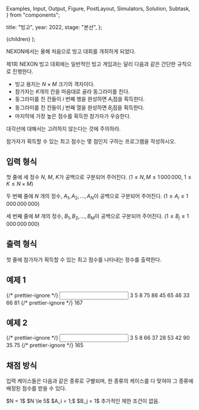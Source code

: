   Examples,
  Input,
  Output,
  Figure,
  PostLayout,
  Simulators,
  Solution,
  Subtask,
} from "components";

  title: "빙고",
  year: 2022,
  stage: "본선",
};

  <PostLayout meta={meta}>{children}</PostLayout>
);

NEXON에서는 올해 처음으로 빙고 대회를 개최하게 되었다.

제1회 NEXON 빙고 대회에는 일반적인 빙고 게임과는 달리
다음과 같은 간단한 규칙으로 진행한다.

* 빙고 용지는 $N \times M$ 크기의 격자이다.
* 참가자는 $K$개의 칸을 마음대로 골라 동그라미를 친다.
* 동그라미를 친 칸들이 $i$ 번째 행을 완성하면 $A_i$점을 획득한다.
* 동그라미를 친 칸들이 $j$ 번째 열을 완성하면 $B_j$점을 획득한다.
* 마지막에 가장 높은 점수를 획득한 참가자가 우승한다.

대각선에 대해서는 고려하지 않는다는 것에 주의하라.

참가자가 획득할 수 있는 최고 점수는 몇 점인지 구하는
프로그램을 작성하시오.

## 입력 형식

첫 줄에 세 정수 $N$, $M$, $K$가 공백으로 구분되어 주어진다.
($1 \le N, M \le 1\,000\,000$, $1 \le K \le N \times M$)

두 번째 줄에 $N$ 개의 정수,
$A_1, A_2, \ldots, A_N$이 공백으로 구분되어 주어진다.
($1 \le A_i \le 1\,000\,000\,000$)

세 번째 줄에 $M$ 개의 정수,
$B_1, B_2, \ldots, B_M$이 공백으로 구분되어 주어진다.
($1 \le B_j \le 1\,000\,000\,000$)


## 출력 형식

첫 줄에 참가자가 획득할 수 있는 최고 점수를
나타내는 정수를 출력한다.

## 예제 1

<Examples>
  {/* prettier-ignore */}
  <Input>
3 5 8
75 86 45
65 46 33 66 81
  </Input>
  {/* prettier-ignore */}
  <Output>
167
  </Output>
</Examples>

## 예제 2

<Examples>
  {/* prettier-ignore */}
  <Input>
3 5 8
66 37 28
53 42 90 35 75
  </Input>
  {/* prettier-ignore */}
  <Output>
165
  </Output>
</Examples>

## 채점 방식

입력 케이스들은 다음과 같은 종류로 구별되며, 한 종류의 케이스를 다 맞혀야 그 종류에 배정된 점수를 받을 수 있다.

<Subtask index={1} score={23}>
  $N = 1$
</Subtask>
<Subtask index={2} score={21}>
  $N \le 5$
</Subtask>
<Subtask index={3} score={25}>
  $A_i = 1;$ $B_j = 1$
</Subtask>
<Subtask index={4} score={31}>
  추가적인 제한 조건이 없음.
</Subtask>
